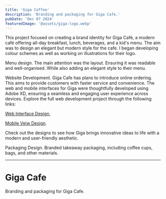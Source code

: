 ```yaml
---
title: 'Giga Coffee'
description: 'Branding and packaging for Giga Cafe.'
pubDate: 'Dec 07 2024'
featuredImage: '@assets/giga-logo.webp'
---
```




This project focused on creating a brand identity for Giga Café, a modern café offering all-day breakfast, lunch, beverages, and a kid's menu. The aim was to design an elegant but modern style for the cafe. 
I began developing colour schemes as well as working on illustrations for their logo.

Menu design. The main attention was the layout. Ensuring it was readable and well-organised. While also adding an elegant style to their menu.

Website Development. Giga Cafe has plans to introduce online ordering. This aims to provide customers with faster service and convenience.
The web and mobile interfaces for Giga were thoughtfully developed using Adobe XD, ensuring a seamless and engaging user experience across devices. Explore the full web development project through the following links:

[Web Interface Design](https://xd.adobe.com/view/074a6249-c075-47a8-a4c9-93c920a53ddd-5219/?assignmentId=0bdb29ad-41b8-4565-b08b-6aac540a5810&classId=2f568f76-c2ad-463b-90f1-f3a58771f21d&submissionId=ae70fe7b-9adc-0530-179e-8ace74570fe5/),

[Mobile Veiw Design](https://xd.adobe.com/view/df11f805-4a1c-44b2-823a-e4c9657c8939-8a42/screen/f3436937-7327-49d8-8ccf-b46d22f86439/?fbclid=IwY2xjawG4kiVleHRuA2FlbQIxMAABHc959e0YMqr4XzwW0mn-oNKOdtR5LNS5wO5Hlvyvd9bOkQSLAuCgB1MZKg_aem_dgvm7AxhZZKyX8L9jDodEQ/).

Check out the designs to see how Giga brings innovative ideas to life with a modern and user-friendly aesthetic.



Packaging Design. Branded takeaway packaging, including coffee cups, bags, and other materials. 



---


<ProjectImage path={image1} alt="Giga logo"/>

<ProjectImage path={image2} alt="Giga menu"/>

<ProjectImage path={image3} alt="Giga Cafe"/>

<ProjectImage path={image4} alt="Giga Coffee"/>
<ProjectImage path={image5} alt="Giga Coffee"/>
<ProjectImage path={image6} alt="Giga Coffee"/>
<ProjectImage path={image7} alt="Giga Coffee"/>
<ProjectImage path={image8} alt="Giga Coffee"/>

# Giga Cafe

Branding and packaging for Giga Cafe.
